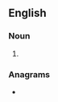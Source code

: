 ==English==

===Noun===
{{head|en|noun plural form}}

# {{plural of|agistor|lang=en}}

===Anagrams===
* {{anagrams|en|agorists|agrostis|orgiasts}}